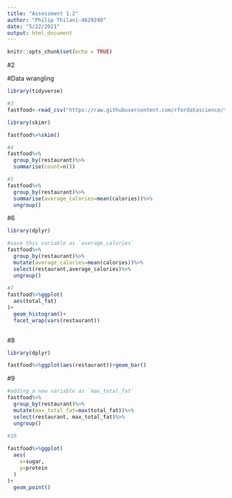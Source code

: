 ```yaml
---
title: "Assessment 1.2"
author: "Philip Thilani-4629240"
date: "5/22/2021"
output: html_document
---
```


```r
knitr::opts_chunk$set(echo = TRUE)
```

#2

#Data wrangling

```r
library(tidyverse)

#3
fastfood<-read_csv("https://raw.githubusercontent.com/rfordatascience/tidytuesday/master/data/2018/2018-09-04/fastfood_calories.csv")

library(skimr)

fastfood%>%skim()

#4
fastfood%>%
  group_by(restaurant)%>%
  summarise(count=n())

#5
fastfood%>%
  group_by(restaurant)%>%
  summarise(average_calories=mean(calories))%>%
  ungroup()
```

#6

```r
library(dplyr)

#save this variable as `average_calories`
fastfood%>%
  group_by(restaurant)%>%
  mutate(average_calories=mean(calories))%>%
  select(restaurant,average_calories)%>%
  ungroup()
  
#7
fastfood%>%ggplot(
  aes(total_fat)
)+
  geom_histogram()+
  facet_wrap(vars(restaurant))
  
```
#8
```r
library(dplyr)

fastfood%>%ggplot(aes(restaurant))+geom_bar()
```


#9
```r
#adding a new variable as `max_total_fat`
fastfood%>%
  group_by(restaurant)%>%
  mutate(max_total_fat=max(total_fat))%>%
  select(restaurant, max_total_fat)%>%
  ungroup()
  
#10

fastfood%>%ggplot(
  aes(
    x=sugar,
    y=protein
  )
)+
  geom_point()
```



